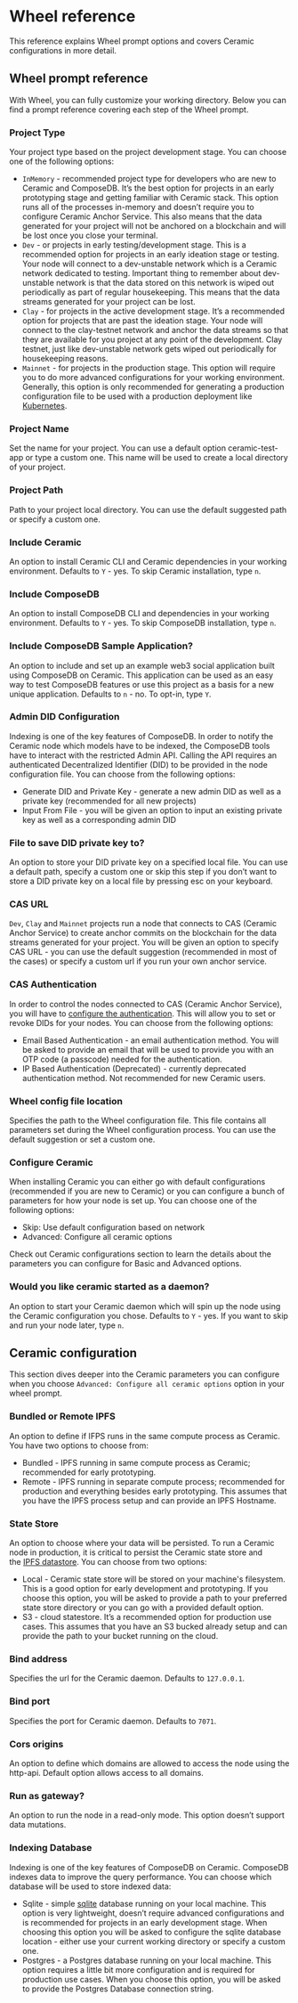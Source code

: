 
# Wheel reference

This reference explains Wheel prompt options and covers Ceramic configurations in more detail.

## Wheel prompt reference

With Wheel, you can fully customize your working directory. Below you can find a prompt reference
covering each step of the Wheel prompt.

### Project Type

Your project type based on the project development stage. You can choose one of
the following options:

- `InMemory` - recommended project type for developers who are new to Ceramic and ComposeDB.
  It’s the best option for projects in an early prototyping stage and getting familiar with Ceramic stack.
  This option runs all of the processes in-memory and doesn’t require you to configure Ceramic Anchor Service.
  This also means that the data generated for your project will not be anchored on a blockchain and will be lost
  once you close your terminal.
- `Dev` - or projects in early testing/development stage. This is a recommended option for projects in an early
  ideation stage or testing. Your node will connect to a dev-unstable network which is a Ceramic network dedicated
  to testing. Important thing to remember about dev-unstable network is that the data stored on this network is wiped
  out periodically as part of regular housekeeping. This means that the data streams generated for your project can be lost.
- `Clay` - for projects in the active development stage. It’s a recommended option for projects that are past the ideation
  stage. Your node will connect to the clay-testnet network and anchor the data streams so that they are available for you
  project at any point of the development. Clay testnet, just like dev-unstable network gets wiped out periodically for
  housekeeping reasons.
- `Mainnet` - for projects in the production stage. This option will require you to do more advanced configurations for
  your working environment. Generally, this option is only recommended for generating a production configuration file to be
  used with a production deployment like [Kubernetes](../composedb/guides/composedb-server/running-in-the-cloud.mdx).

### Project Name

Set the name for your project. You can use a default option ceramic-test-app or type a custom one. This
name will be used to create a local directory of your project.

### Project Path

Path to your project local directory. You can use the default suggested path or specify a custom one.

### Include Ceramic

An option to install Ceramic CLI and Ceramic dependencies in your working environment.
Defaults to `Y` - yes. To skip Ceramic installation, type `n`.

### Include ComposeDB

An option to install ComposeDB CLI and dependencies in your working environment.
Defaults to `Y` - yes. To skip ComposeDB installation, type `n`.

### Include ComposeDB Sample Application?

An option to include and set up an example web3 social application built using ComposeDB
on Ceramic. This application can be used as an easy way to test ComposeDB features or use
this project as a basis for a new unique application. Defaults to `n` - no. To opt-in, type `Y`.

### Admin DID Configuration

Indexing is one of the key features of ComposeDB. In order to notify the Ceramic node which models have to be indexed, the
ComposeDB tools have to interact with the restricted Admin API. Calling the API requires an authenticated Decentralized
Identifier (DID) to be provided in the node configuration file. You can choose from the following options:

- Generate DID and Private Key - generate a new admin DID as well as a private key (recommended for all new projects)
- Input From File - you will be given an option to input an existing private key as well as a corresponding admin DID

### File to save DID private key to?

An option to store your DID private key on a specified local file. You can use a default path,
specify a custom one or skip this step if you don’t want to store a DID private key on a local file by pressing esc on your keyboard.

### CAS URL

`Dev`, `Clay` and `Mainnet` projects run a node that connects to CAS (Ceramic Anchor Service) to create anchor
commits on the blockchain for the data streams generated for your project. You will be given an option to specify CAS URL - you can
use the default suggestion (recommended in most of the cases) or specify a custom url if you run your own anchor service.

### CAS Authentication

In order to control the nodes connected to CAS (Ceramic Anchor Service), you will have to [configure the authentication](../composedb/guides/composedb-server/access-mainnet.mdx).
This will allow you to set or revoke DIDs for your nodes. You can choose from the following options:

- Email Based Authentication - an email authentication method. You will be asked to provide an email that will be used to provide you with an OTP code (a passcode) needed for the authentication.
- IP Based Authentication (Deprecated) - currently deprecated authentication method. Not recommended for new Ceramic users.

### Wheel config file location

Specifies the path to the Wheel configuration file. This file contains all parameters set during the Wheel configuration process. You can use the default suggestion
or set a custom one.

### Configure Ceramic

When installing Ceramic you can either go with default configurations (recommended if you are new to Ceramic) or you can configure a bunch of parameters for how your node is set up.
You can choose one of the following options:

- Skip: Use default configuration based on network
- Advanced: Configure all ceramic options

Check out Ceramic configurations section to learn the details about the parameters you can configure for Basic and Advanced options.

### Would you like ceramic started as a daemon?

An option to start your Ceramic daemon which will spin up the node using the Ceramic configuration you chose. Defaults to `Y` - yes. If you want to skip and run your node later, type `n`.

## Ceramic configuration

This section dives deeper into the Ceramic parameters you can configure when you choose `Advanced: Configure all ceramic options` option in your wheel prompt.

### Bundled or Remote IPFS

An option to define if IFPS runs in the same compute process as Ceramic. You have two options to choose from:

- Bundled - IPFS running in same compute process as Ceramic; recommended for early prototyping.
- Remote - IPFS running in separate compute process; recommended for production and everything besides early prototyping.
  This assumes that you have the IPFS process setup and can provide an IPFS Hostname.

### State Store

An option to choose where your data will be persisted. To run a Ceramic node in production, it is critical to persist the Ceramic state store
 and the [IPFS datastore](https://github.com/ipfs/go-ipfs/blob/master/docs/config.md#datastorespec). You can choose from two options:

- Local - Ceramic state store will be stored on your machine's filesystem. This is a good option for early development and prototyping.
  If you choose this option, you will be asked to provide a path to your preferred state store directory or you can go with a provided default option.
- S3 - cloud statestore. It’s a recommended option for production use cases. This assumes that you have an S3 bucked already setup and can provide
  the path to your bucket running on the cloud.

### Bind address

Specifies the url for the Ceramic daemon. Defaults to `127.0.0.1`.

### Bind port

Specifies the port for Ceramic daemon. Defaults to `7071`.

### Cors origins

An option to define which domains are allowed to access the node using the http-api. Default option allows access to all domains.

### Run as gateway?

An option to run the node in a read-only mode. This option doesn’t support data mutations.

### Indexing Database

Indexing is one of the key features of ComposeDB on Ceramic. ComposeDB indexes data to improve the query performance. You can choose which database will be used to store indexed data:

- Sqlite - simple [sqlite](https://sqlite.org/index.html) database running on your local machine. This option is very lightweight, doesn’t require advanced configurations and is
  recommended for projects in an early development stage. When choosing this option you will be asked to configure the sqlite database location - either use your current working directory or specify a custom one.
- Postgres - a Postgres database running on your local machine. This option requires a little bit more configuration and is required for production use cases. When you choose this option, you will be asked to provide
  the Postgres Database connection string.
